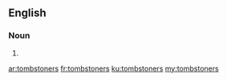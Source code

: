 ==English==

===Noun===
{{head|en|noun plural form}}

# {{plural of|tombstoner|lang=en}}

[[ar:tombstoners]]
[[fr:tombstoners]]
[[ku:tombstoners]]
[[my:tombstoners]]